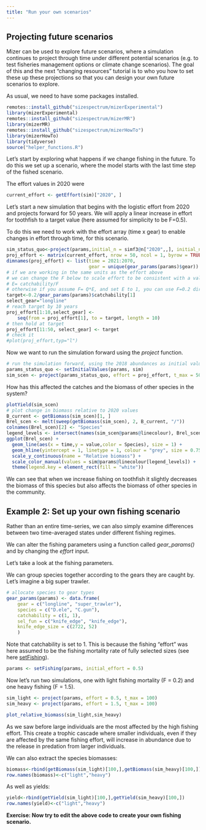 ```yaml
---
title: "Run your own scenarios"
---
```


## Projecting future scenarios


Mizer can be used to explore future scenarios, where a simulation continues to project through time under different potential scenarios (e.g. to test fisheries management options or climate change scenarios). The goal of this and the next "changing resources" tutorial is to who you how to set these up these projections so that you can design your own future scenarios to explore.

As usual, we need to have some packages installed.

```r
remotes::install_github("sizespectrum/mizerExperimental")
library(mizerExperimental)
remotes::install_github("sizespectrum/mizerMR")
library(mizerMR)
remotes::install_github("sizespectrum/mizerHowTo")
library(mizerHowTo)
library(tidyverse)
source("helper_functions.R")
```






Let's start by exploring what happens if we change fishing in the future. To do this we set up a scenario, where the model starts with the last time step of the fished scenario.


The effort values in 2020 were

```r
current_effort <- getEffort(sim)["2020", ]
```

Let's start a new simulation that begins with the logistic effort from 2020 and projects forward for 50 years. We will apply a linear increase in effort for toothfish to a target value (here assumed for simplicity to be F=0.5).

To do this we need to work with the effort array (time x gear) to enable changes in effort through time, for this scenario.

```r
sim_status_quo<-project(params,initial_n = simf3@n["2020",,], initial_n_pp = simf3@n_pp["2020",],effort=current_effort,t_max = 50)
proj_effort <- matrix(current_effort, nrow = 50, ncol = 1, byrow = TRUE)
dimnames(proj_effort) <- list(time = 2021:2070,
                              gear = unique(gear_params(params)$gear))
# if we are working in the same units as the effort above
# we can change the F below to scale effort to be consistent with a value of F=0.2
# E= catchability/F 
# otherwise if you assume F= Q*E, and set E to 1, you can use F=0.2 directly for the
target<-0.2/gear_params(params)$catchability[1]
select_gear="longline"
# reach target by 10 years
proj_effort[1:10,select_gear] <- 
    seq(from = proj_effort[1], to = target, length = 10)
# then hold at target
proj_effort[11:50, select_gear] <- target
# check it
#plot(proj_effort,typ="l")

```


Now we want to run the simulation forward using the *project* function.

```r
# run the simulation forward, using the 2018 abundances as initial values
params_status_quo <- setInitialValues(params, sim)
sim_scen <- project(params_status_quo, effort = proj_effort, t_max = 50)
```

How has this affected the catches and the biomass of other species in the system?

```r
plotYield(sim_scen)
# plot change in biomass relative to 2020 values
B_current <- getBiomass(sim_scen)[1, ]
Brel_scen <- melt(sweep(getBiomass(sim_scen), 2, B_current, "/"))
colnames(Brel_scen)[2] <- "Species"
legend_levels <- intersect(names(sim_scen@params@linecolour), Brel_scen$Species)
ggplot(Brel_scen) + 
  geom_line(aes(x = time,y = value,color = Species), size = 1) + 
  geom_hline(yintercept = 1, linetype = 1, colour = "grey", size = 0.75) +
  scale_y_continuous(name = "Relative biomass") +
  scale_color_manual(values = sim@params@linecolour[legend_levels]) +
  theme(legend.key = element_rect(fill = "white"))
```


We can see that when we increase fishing on toothfish it slightly decreases the biomass of this species but also affects the biomass of other species in the community.


## Example 2: Set up your own fishing scenario

Rather than an entire time-series, we can also simply examine differences between two time-averaged states under different fishing regimes.

We can alter the fishing parameters using a function called *gear_params()* and by changing the *effort* input.

Let's take a look at the fishing parameters.

We can group species together according to the gears they are caught by. Let's imagine a big super trawler.

```r
# allocate species to gear types
gear_params(params) <- data.frame(
    gear = c("longline", "super_trawler"),
    species = c("D.ele", "C.gun"),
    catchability = c(1, 1),
    sel_fun = c("knife_edge", "knife_edge"),
    knife_edge_size = c(2722, 52)
    )
```

Note that catchability is set to 1. This is because the fishing "effort" was here assumed to be the fishing mortality rate of fully selected sizes (see here [setFishing](https://sizespectrum.org/mizer/reference/setFishing.html?q=set%20fishing)).


```r
params <- setFishing(params, initial_effort = 0.5)
```

Now let's run two simulations, one with light fishing mortality (F = 0.2) and one heavy fishing (F = 1.5).

```r
sim_light <- project(params, effort = 0.5, t_max = 100)
sim_heavy <- project(params, effort = 1.5, t_max = 100)
```

```r
plot_relative_biomass(sim_light,sim_heavy)
```

As we saw before large individuals are the most affected by the high fishing effort. This create a trophic cascade where smaller individuals, even if they are affected by the same fishing effort, will increase in abundance due to the release in predation from larger individuals.

We can also extract the species biomasses:

```r
biomass<-rbind(getBiomass(sim_light)[100,],getBiomass(sim_heavy)[100,])
row.names(biomass)<-c("light","heavy")
```

As well as yields:

```r
yield<-rbind(getYield(sim_light)[100,],getYield(sim_heavy)[100,])
row.names(yield)<-c("light","heavy") 
```

**Exercise: Now try to edit the above code to create your own fishing scenario.**



